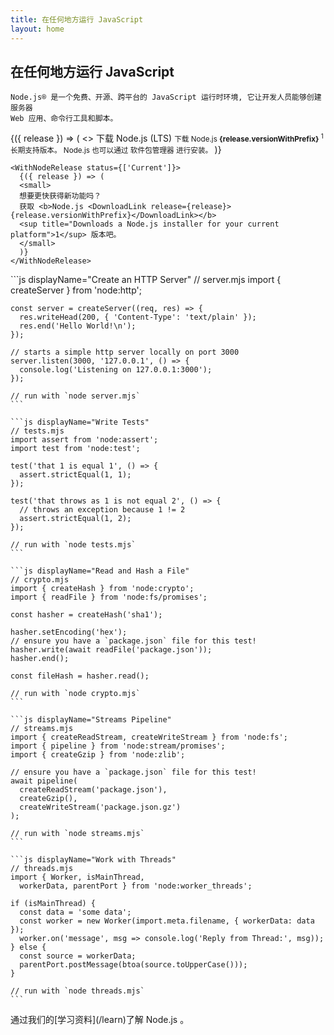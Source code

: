 ```yaml
---
title: 在任何地方运行 JavaScript
layout: home
---
```


<section>
  <WithBadgeGroup section="index" />

  <div>
    <h1 className="special">在任何地方运行 JavaScript</h1>

    Node.js® 是一个免费、开源、跨平台的 JavaScript 运行时环境, 它让开发人员能够创建服务器
    Web 应用、命令行工具和脚本。

  </div>

  <div>
    <WithNodeRelease status={['LTS']}>
      {({ release }) => (
        <>
          <DownloadButton release={release}>下载 Node.js (LTS)</DownloadButton>
          <small>
            下载 Node.js <b>{release.versionWithPrefix}</b>
            <sup title="Downloads a Node.js installer for your current platform">1</sup> 长期支持版本。
            Node.js 也可以通过 <Link href="/download/package-manager">软件包管理器</Link> 进行安装。
          </small>
        </>
      )}
    </WithNodeRelease>

    <WithNodeRelease status={['Current']}>
      {({ release }) => (
      <small>
      想要更快获得新功能吗？
      获取 <b>Node.js <DownloadLink release={release}>{release.versionWithPrefix}</DownloadLink></b>
      <sup title="Downloads a Node.js installer for your current platform">1</sup> 版本吧。
      </small>
      )}
    </WithNodeRelease>

  </div>
</section>

<section>
  <div>
    ```js displayName="Create an HTTP Server"
    // server.mjs
    import { createServer } from 'node:http';

    const server = createServer((req, res) => {
      res.writeHead(200, { 'Content-Type': 'text/plain' });
      res.end('Hello World!\n');
    });

    // starts a simple http server locally on port 3000
    server.listen(3000, '127.0.0.1', () => {
      console.log('Listening on 127.0.0.1:3000');
    });

    // run with `node server.mjs`
    ```

    ```js displayName="Write Tests"
    // tests.mjs
    import assert from 'node:assert';
    import test from 'node:test';

    test('that 1 is equal 1', () => {
      assert.strictEqual(1, 1);
    });

    test('that throws as 1 is not equal 2', () => {
      // throws an exception because 1 != 2
      assert.strictEqual(1, 2);
    });

    // run with `node tests.mjs`
    ```

    ```js displayName="Read and Hash a File"
    // crypto.mjs
    import { createHash } from 'node:crypto';
    import { readFile } from 'node:fs/promises';

    const hasher = createHash('sha1');

    hasher.setEncoding('hex');
    // ensure you have a `package.json` file for this test!
    hasher.write(await readFile('package.json'));
    hasher.end();

    const fileHash = hasher.read();

    // run with `node crypto.mjs`
    ```

    ```js displayName="Streams Pipeline"
    // streams.mjs
    import { createReadStream, createWriteStream } from 'node:fs';
    import { pipeline } from 'node:stream/promises';
    import { createGzip } from 'node:zlib';

    // ensure you have a `package.json` file for this test!
    await pipeline(
      createReadStream('package.json'),
      createGzip(),
      createWriteStream('package.json.gz')
    );

    // run with `node streams.mjs`
    ```

    ```js displayName="Work with Threads"
    // threads.mjs
    import { Worker, isMainThread,
      workerData, parentPort } from 'node:worker_threads';

    if (isMainThread) {
      const data = 'some data';
      const worker = new Worker(import.meta.filename, { workerData: data });
      worker.on('message', msg => console.log('Reply from Thread:', msg));
    } else {
      const source = workerData;
      parentPort.postMessage(btoa(source.toUpperCase()));
    }

    // run with `node threads.mjs`
    ```

  </div>
  通过我们的[学习资料](/learn)了解 Node.js 。
</section>
